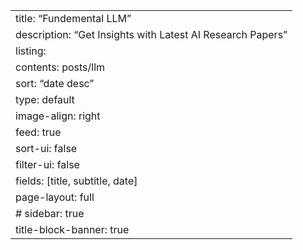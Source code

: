---
title: "Fundemental LLM"
description: "Get Insights with Latest AI Research Papers"
listing:
  contents: posts/llm
  sort: "date desc"
  type: default
  image-align: right
  feed: true
  sort-ui: false
  filter-ui: false
  fields: [title, subtitle, date]
page-layout: full
# sidebar: true
title-block-banner: true
---